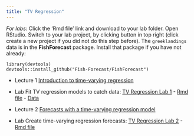 ```yaml
---
title: "TV Regression"
---
```


*For labs*: Click the 'Rmd file' link and download to your lab folder.  Open RStudio.  Switch to your lab project, by clicking button in top right (click create a new project if you did not do this step before).  The `greeklandings` data is in the **FishForecast** package. Install that package if you have not already:

```
library(devtools)
devtools::install_github("Fish-Forecast/FishForecast")
```

- Lecture 1 [Introduction to time-varying regression](Forecasting_2_-_TV_Regression.html)

- Lab Fit TV regression models to catch data: [TV Regression Lab 1](TV Regression Lab 1.html) - [Rmd file](Labs/TV Regression Lab 1.Rmd) - [Data](https://fish-forecast.github.io/Catch-Forecasting-INCOIS/landings.RData)

- Lecture 2 [Forecasts with a time-varying regression model](Forecasting_2-2_-_TV_Regression.html)

- Lab Create time-varying regression forecasts: [TV Regression Lab 2](TV Regression Lab 2.html) - [Rmd file](Labs/TV Regression Lab 2.Rmd)



